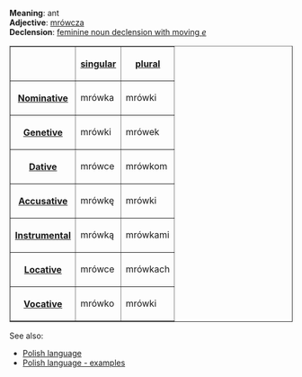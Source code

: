 '''Meaning''': ant<br>
'''Adjective''': [[Polish word - mrówcza|mrówcza]]<br>
'''Declension''': [[Polish language - feminine noun declension with moving e|feminine noun declension with moving ''e'']]

<table border=1>
<tr><th><th>[[Polish language - singular number|singular]]<th>[[Polish language - plural number|plural]]</tr>
<tr><th>[[Polish language - nominative|Nominative]]<td>mrówka<td>mrówki</tr>
<tr><th>[[Polish language - genetive|Genetive]]<td>mrówki<td>mrówek</tr>
<tr><th>[[Polish language - dative|Dative]]<td>mrówce<td>mrówkom</tr>
<tr><th>[[Polish language - accusative|Accusative]]<td>mrówkę<td>mrówki</tr>
<tr><th>[[Polish language - instrumental|Instrumental]]<td>mrówką<td>mrówkami</tr>
<tr><th>[[Polish language - locative|Locative]]<td>mrówce<td>mrówkach</tr>
<tr><th>[[Polish language - vocative|Vocative]]<td>mrówko<td>mrówki</tr>
</table>

See also:
* [[Polish language]]
* [[Polish language - examples]]